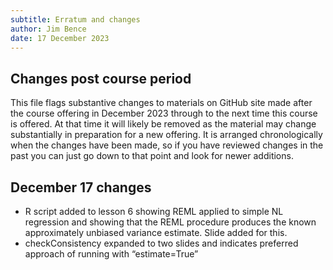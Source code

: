 ```yaml
---
subtitle: Erratum and changes 
author: Jim Bence
date: 17 December 2023
---
```


## Changes post course period

This file flags substantive changes to materials on GitHub site made after the course offering in December 2023 through to the next time this course is offered. At that time it will likely be removed as the material may change substantially in preparation for a new offering. It is arranged chronologically when the changes have been made, so if you have reviewed changes in the past you can just go down to that point and look for newer additions.

## December 17 changes

-   R script added to lesson 6 showing REML applied to simple NL regression and showing that the REML procedure produces the known approximately unbiased variance estimate. Slide added for this.
-   checkConsistency expanded to two slides and indicates preferred approach of running with "estimate=True"

